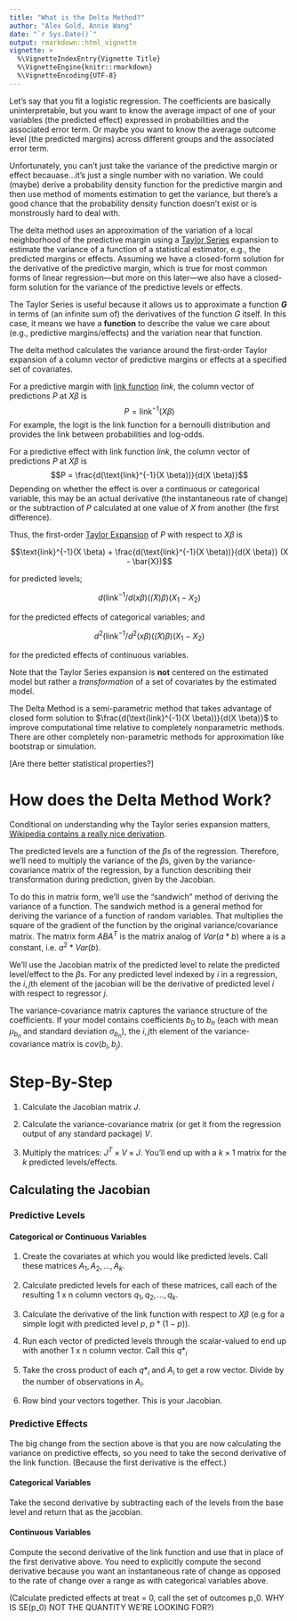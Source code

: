 ```yaml
---
title: "What is the Delta Method?"
author: "Alex Gold, Annie Wang"
date: "`r Sys.Date()`"
output: rmarkdown::html_vignette
vignette: >
  %\VignetteIndexEntry{Vignette Title}
  %\VignetteEngine{knitr::rmarkdown}
  %\VignetteEncoding{UTF-8}
---
```


Let's say that you fit a logistic regression. The coefficients are basically uninterpretable, but you want to know the average impact of one of your variables (the predicted effect) expressed in probabilities and the associated error term. Or maybe you want to know the average outcome level (the predicted margins) across different groups and the associated error term.

Unfortunately, you can't just take the variance of the predictive margin or effect becauase...it's just a single number with no variation. We could (maybe) derive a probability density function for the predictive margin and then use method of moments estimation to get the variance, but there’s a good chance that the probability density function doesn’t exist or is monstrously hard to deal with.

The delta method uses an approximation of the variation of a local neighborhood of the predictive margin using a [Taylor Series](https://en.wikipedia.org/wiki/Taylor_series) expansion to estimate the variance of a function of a statistical estimator, e.g., the predicted margins or effects. Assuming we have a closed-form solution for the derivative of the predictive margin, which is true for most common forms of linear regression---but more on this later---we also have a closed-form solution for the variance of the predictive levels or effects.

The Taylor Series is useful because it allows us to approximate a function **$G$** in terms of (an infinite sum of) the derivatives of the function $G$ itself. In this case, it means we have a **function** to describe the value we care about (e.g., predictive margins/effects) and the variation near that function.

The delta method calculates the variance around the first-order Taylor expansion of a column vector of predictive margins or effects at a specified set of covariates. 

For a predictive margin with [link function](https://en.wikipedia.org/wiki/Generalized_linear_model#Link_function) $link$, the column vector of predictions $P$ at $X \beta$ is $$P = \text{link}^{-1}(X \beta)$$ For example, the logit is the link function for a bernoulli distribution and provides the link between probabilities and log-odds.

For a predictive effect with link function $link$, the column vector of predictions $P$ at $X \beta$ is $$P = \frac{d(\text{link}^{-1}(X \beta))}{d(X \beta)}$$ Depending on whether the effect is over a continuous or categorical variable, this may be an actual derivative (the instantaneous rate of change) or the subtraction of $P$ calculated at one value of $X$ from another (the first difference).

Thus, the first-order [Taylor Expansion](https://en.wikipedia.org/wiki/Taylor_series) of $P$ with respect to $X \beta$ is

$$\text{link}^{-1}(X \beta) + \frac{d(\text{link}^{-1}(X \beta))}{d(X \beta)} (X - \bar{X})$$

for predicted levels;

$$d(\text{link}^{-1}/d(x \beta)(\bar(X) \beta)(X_1 - X_2)$$

for the predicted effects of categorical variables; and 

$$d^2(\text{link}^{-1}/d^2(x \beta)(\bar(X) \beta)(X_1 - X_2)$$

for the predicted effects of continuous variables.

Note that the Taylor Series expansion is **not** centered on the estimated model but rather a *transformation* of a set of covariates by the estimated model.

The Delta Method is a semi-parametric method that takes advantage of closed form solution to $\frac{d(\text{link}^{-1}(X \beta))}{d(X \beta)}$ to improve computational time relative to completely nonparametric methods. There are other completely non-parametric methods for approximation like bootstrap or simulation.

[Are there better statistical properties?]

# How does the Delta Method Work?

Conditional on understanding why the Taylor series expansion matters, [Wikipedia contains a really nice derivation](https://en.wikipedia.org/wiki/Delta_method#Multivariate_delta_method).

The predicted levels are a function of the $\beta$s of the regression. Therefore, we’ll need to multiply the variance of the $\beta$s, given by the variance-covariance matrix of the regression, by a function describing their transformation during prediction, given by the Jacobian. 

To do this in matrix form, we’ll use the “sandwich” method of deriving the variance of a function. The sandwich method is a general method for deriving the variance of a function of random variables. That multiplies the square of the gradient of the function by the original variance/covariance matrix. The matrix form $ABA^T$ is the matrix analog of $Var(a * b)$ where a is a constant, i.e. $a^2*Var(b)$.

We’ll use the Jacobian matrix of the predicted level to relate the predicted level/effect to the $\beta$s. For any predicted level indexed by $i$ in a regression, the $i,j$th element of the jacobian will be the derivative of predicted level $i$ with respect to regressor $j$. 

The variance-covariance matrix captures the variance structure of the coefficients. If your model contains coefficients $b_0$ to $b_n$ (each with mean $\mu_{b_n}$ and standard deviation $\sigma_{b_n}$), the $i,j$th element of the variance-covariance matrix is $cov(b_i, b_j)$.


# Step-By-Step

1. Calculate the Jacobian matrix $J$.

2. Calculate the variance-covariance matrix (or get it from the regression output of any standard package) $V$.

3. Multiply the matrices: $J^{T} \times V \times J$. You’ll end up with a $k \times 1$ matrix for the $k$ predicted levels/effects.

## Calculating the Jacobian

### Predictive Levels 

#### Categorical or Continuous Variables

1. Create the covariates at which you would like predicted levels. Call these matrices $A_1, A_2, ..., A_k$. 

1. Calculate predicted levels for each of these matrices, call each of the resulting 1 x n column vectors $q_1, q_2, ..., q_k$.

1. Calculate the derivative of the link function with respect to $X \beta$ (e.g for a simple logit with predicted level $p$, $p*(1-p)$). 

1. Run each vector of predicted levels through the scalar-valued to end up with another 1 x n column vector. Call this $q*_i$

1. Take the cross product of each $q*_i$ and $A_i$ to get a row vector. Divide by the number of observations in $A_i$.

1. Row bind your vectors together. This is your Jacobian.

### Predictive Effects

The big change from the section above is that you are now calculating the variance on predictive effects, so you need to take the second derivative of the link function. (Because the first derivative is the effect.)

#### Categorical Variables

Take the second derivative by subtracting each of the levels from the base level and return that as the jacobian. 

#### Continuous Variables

Compute the second derivative of the link function and use that in place of the first derivative above. You need to explicitly compute the second derivative because you want an instantaneous rate of change as opposed to the rate of change over a range as with categorical variables above.

(Calculate predicted effects at treat = 0, call the set of outcomes p_0.
WHY IS SE(p_0) NOT THE QUANTITY WE’RE LOOKING FOR?)

